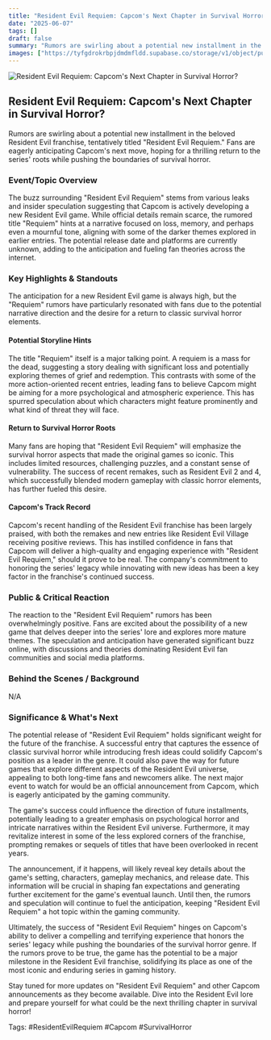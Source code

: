 ```yaml
---
title: "Resident Evil Requiem: Capcom's Next Chapter in Survival Horror?"
date: "2025-06-07"
tags: []
draft: false
summary: "Rumors are swirling about a potential new installment in the beloved Resident Evil franchise, tentatively titled \"Resident Evil Requiem.\" Fans are eagerly anticipating Capcom's next move, hoping for a thrilling return to the series' roots while pushing the boundaries of survival horror."
images: ["https://tyfgdrokrbpjdmdmfldd.supabase.co/storage/v1/object/public/image/2025-06-07-07-09-19-333-04-00.jpg"]
---
```




![Resident Evil Requiem: Capcom's Next Chapter in Survival Horror?](https://tyfgdrokrbpjdmdmfldd.supabase.co/storage/v1/object/public/image/2025-06-07-07-09-19-333-04-00.jpg)

## Resident Evil Requiem: Capcom's Next Chapter in Survival Horror?

Rumors are swirling about a potential new installment in the beloved Resident Evil franchise, tentatively titled "Resident Evil Requiem." Fans are eagerly anticipating Capcom's next move, hoping for a thrilling return to the series' roots while pushing the boundaries of survival horror.

### Event/Topic Overview

The buzz surrounding "Resident Evil Requiem" stems from various leaks and insider speculation suggesting that Capcom is actively developing a new Resident Evil game. While official details remain scarce, the rumored title "Requiem" hints at a narrative focused on loss, memory, and perhaps even a mournful tone, aligning with some of the darker themes explored in earlier entries. The potential release date and platforms are currently unknown, adding to the anticipation and fueling fan theories across the internet.

### Key Highlights & Standouts

The anticipation for a new Resident Evil game is always high, but the "Requiem" rumors have particularly resonated with fans due to the potential narrative direction and the desire for a return to classic survival horror elements.

#### Potential Storyline Hints

The title "Requiem" itself is a major talking point. A requiem is a mass for the dead, suggesting a story dealing with significant loss and potentially exploring themes of grief and redemption. This contrasts with some of the more action-oriented recent entries, leading fans to believe Capcom might be aiming for a more psychological and atmospheric experience. This has spurred speculation about which characters might feature prominently and what kind of threat they will face.

#### Return to Survival Horror Roots

Many fans are hoping that "Resident Evil Requiem" will emphasize the survival horror aspects that made the original games so iconic. This includes limited resources, challenging puzzles, and a constant sense of vulnerability. The success of recent remakes, such as Resident Evil 2 and 4, which successfully blended modern gameplay with classic horror elements, has further fueled this desire.

#### Capcom's Track Record

Capcom's recent handling of the Resident Evil franchise has been largely praised, with both the remakes and new entries like Resident Evil Village receiving positive reviews. This has instilled confidence in fans that Capcom will deliver a high-quality and engaging experience with "Resident Evil Requiem," should it prove to be real. The company's commitment to honoring the series' legacy while innovating with new ideas has been a key factor in the franchise's continued success.

### Public & Critical Reaction

The reaction to the "Resident Evil Requiem" rumors has been overwhelmingly positive. Fans are excited about the possibility of a new game that delves deeper into the series' lore and explores more mature themes. The speculation and anticipation have generated significant buzz online, with discussions and theories dominating Resident Evil fan communities and social media platforms.

### Behind the Scenes / Background

N/A

### Significance & What's Next

The potential release of "Resident Evil Requiem" holds significant weight for the future of the franchise. A successful entry that captures the essence of classic survival horror while introducing fresh ideas could solidify Capcom's position as a leader in the genre. It could also pave the way for future games that explore different aspects of the Resident Evil universe, appealing to both long-time fans and newcomers alike. The next major event to watch for would be an official announcement from Capcom, which is eagerly anticipated by the gaming community.

The game's success could influence the direction of future installments, potentially leading to a greater emphasis on psychological horror and intricate narratives within the Resident Evil universe. Furthermore, it may revitalize interest in some of the less explored corners of the franchise, prompting remakes or sequels of titles that have been overlooked in recent years.

The announcement, if it happens, will likely reveal key details about the game's setting, characters, gameplay mechanics, and release date. This information will be crucial in shaping fan expectations and generating further excitement for the game's eventual launch. Until then, the rumors and speculation will continue to fuel the anticipation, keeping "Resident Evil Requiem" a hot topic within the gaming community.

Ultimately, the success of "Resident Evil Requiem" hinges on Capcom's ability to deliver a compelling and terrifying experience that honors the series' legacy while pushing the boundaries of the survival horror genre. If the rumors prove to be true, the game has the potential to be a major milestone in the Resident Evil franchise, solidifying its place as one of the most iconic and enduring series in gaming history.

Stay tuned for more updates on "Resident Evil Requiem" and other Capcom announcements as they become available. Dive into the Resident Evil lore and prepare yourself for what could be the next thrilling chapter in survival horror!

Tags: #ResidentEvilRequiem #Capcom #SurvivalHorror

